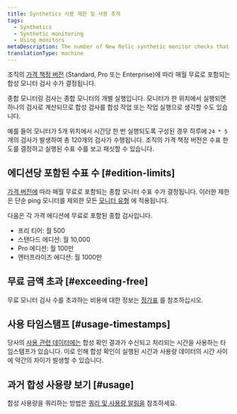 ```yaml
---
title: Synthetics 사용 제한 및 사용 추적
tags:
  - Synthetics
  - Synthetic monitoring
  - Using monitors
metaDescription: The number of New Relic synthetic monitor checks that are included per month with each pricing edition.
translationType: machine
---
```


조직의 [가격 책정 버전](/docs/accounts/accounts-billing/new-relic-one-pricing-billing/new-relic-one-pricing-billing/#editions) (Standard, Pro 또는 Enterprise)에 따라 매월 무료로 포함되는 합성 모니터 검사 수가 결정됩니다.

종합 모니터링 검사는 종합 모니터의 개별 실행입니다. 모니터가 한 위치에서 실행되면 하나의 검사로 계산되므로 합성 검사를 합성 작업 또는 작업 실행으로 생각할 수도 있습니다.

예를 들어 모니터가 5개 위치에서 시간당 한 번 실행되도록 구성된 경우 하루에 `24 * 5` 개의 검사가 발생하여 총 120개의 검사가 수행됩니다. 조직의 가격 책정 버전은 수표 한도를 결정하고 실행된 수표 수를 보고 패싯할 수 있습니다.

## 에디션당 포함된 수표 수 [#edition-limits]

[가격 버전에](/docs/accounts/accounts-billing/new-relic-one-pricing-billing/new-relic-one-pricing-billing/#editions) 따라 매월 무료로 포함되는 종합 모니터 수표 수가 결정됩니다. 이러한 제한은 단순 ping 모니터를 제외한 모든 [모니터 유형](/docs/synthetics/synthetic-monitoring/getting-started/types-synthetic-monitors) 에 적용됩니다.

다음은 각 가격 에디션에 무료로 포함된 종합 검사입니다.

* 프리 티어: 월 500
* 스탠다드 에디션: 월 10,000
* Pro 에디션: 월 100만
* 엔터프라이즈 에디션: 월 1000만

## 무료 금액 초과 [#exceeding-free]

무료 모니터 검사 수를 초과하는 비용에 대한 정보는 [정가표](/docs/licenses/license-information/usage-plans/new-relic-one-usage-plan-descriptions#list-price) 를 참조하십시오.

## 사용 타임스탬프 [#usage-timestamps]

당사의 [사용 관련 데이터에는](/docs/accounts/accounts-billing/new-relic-one-pricing-billing/usage-queries-alerts) 합성 확인 결과가 수신되고 처리되는 시간을 사용하는 타임스탬프가 있습니다. 이로 인해 합성 확인이 실행된 시간과 사용량 데이터의 시간 사이에 약간의 차이가 발생할 수 있습니다.

## 과거 합성 사용량 보기 [#usage]

합성 사용량을 쿼리하는 방법은 [쿼리 및 사용량 알림을](/docs/accounts/accounts-billing/new-relic-one-pricing-billing/usage-queries-alerts/#synthetics-usage) 참조하세요.